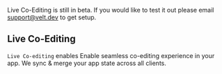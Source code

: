 


<Warning>Live Co-Editing is still in beta. If you would like to test it out please email support@velt.dev to get setup.</Warning>

## Live Co-Editing
`Live Co-editing` enables Enable seamless co-editing experience in your app. We sync & merge your app state across all clients.

